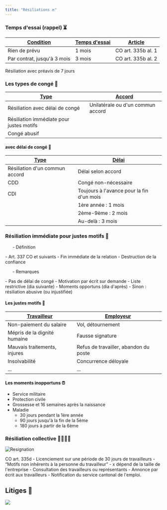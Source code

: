 ```yaml
---
title: "Résiliations 🔚"
---
```


### Temps d'essai (rappel) ⏳

| <u>Condition</u> | <u>Temps d'essai</u> | <u>Article</u> |
| --------------------------------- | --------------------------------------- | --------------------------------------- |
| Rien de prévu    | 1 mois               | CO art. 335b al. 1     |
| Par contrat, jusqu'à 3 mois | 3 mois              | CO art. 335b al. 2    |

<Warning>Résiliation avec préavis de 7 jours</Warning>

### Les types de congé 🚪

| <u>Type</u>                         | <u>Accord</u>                            |
| --------------------------------- | --------------------------------------- |
| Résiliation avec délai de congé   | Unilatérale ou d'un commun accord      |
| Résiliation immédiate pour justes motifs |                                       |
| Congé abusif                       |                                       |

#### avec délai de congé 📆

| <u>Type</u>                      | <u>Délai</u>                         |
| --------------------------------- | --------------------------------------- |
| Résiliation d'un commun accord | Délai selon accord                   |
| CDD                            | Congé non-nécessaire                 |
| CDI                            | Toujours à l'avance pour la fin d'un mois |
|                                | 1ère année : 1 mois                  |
|                                | 2ème-9ème : 2 mois                  |
|                                | Au-delà : 3 mois                     |

### Résiliation immédiate pour justes motifs 🚀

<ul>- Définition</ul>
  - Art. 337 CO et suivants
  - Fin immédiate de la relation
  - Destruction de la confiance
  
<ul>- Remarques</ul>
  - Pas de délai de congé
  - Motivation par écrit sur demande
  - Liste restrictive (dia suivante)
  - Moments opportuns (dia d'après)
  - Sinon : résiliation abusive (ou injustifiée)


#### Les justes motifs 📜

| <u>Travailleur</u>          | <u>Employeur</u>                    |
| ------------------------ | --------------------------------- |
| Non-paiement du salaire | Vol, détournement                   |
| Mépris de la dignité humaine | Fausse signature                   |
| Mauvais traitements, injures | Refus de travailler, abandon du poste |
| Insolvabilité             | Concurrence déloyale                |
| ...                      | ...                               |

#### Les moments inopportuns ⏰

- Service militaire
- Protection civile
- Grossesse et 16 semaines après la naissance
- Maladie
  - 30 jours pendant la 1ère année
  - 90 jours jusqu'à la fin de la 5ème
  - 180 jours à partir de la 6ème

### Résiliation collective 🚶‍♂️🚶‍♀️

![Resignation](https://media.giphy.com/media/xxn4b7s3b7eiXRuBjF/giphy.gif)

<CardGroup cols={2}>
  <Card title="Article" icon="square-1">
    CO art. 335d
  </Card>
  <Card title="Licenciement" icon="square-2">
    - Licenciement sur une période de 30 jours de travailleurs
    - “Motifs non inhérents à la personne du travailleur”
    - x dépend de la taille de l'entreprise
  </Card>
  <Card title="Procédure" icon="square-1">
    - Consultation des travailleurs ou représentants
    - Annonce par écrit aux travailleurs
    - Notification du service cantonal de l'emploi.
  </Card>
</CardGroup>

## Litiges 🧐

<Frame>
  <img src="/images/litiges.png" style={{ borderRadius: '0.5rem' }} />
</Frame>
